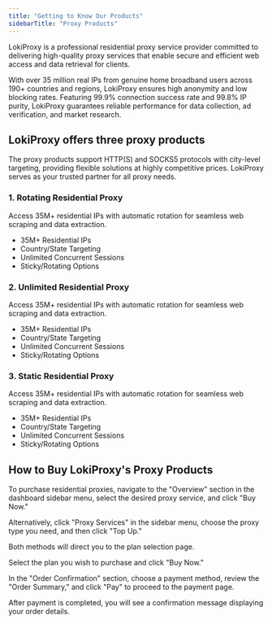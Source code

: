 ```yaml
---
title: "Getting to Know Our Products"
sidebarTitle: "Proxy Products"
---
```


LokiProxy is a professional residential proxy service provider committed to delivering high-quality proxy services that enable secure and efficient web access and data retrieval for clients.

With over 35 million real IPs from genuine home broadband users across 190+ countries and regions, LokiProxy ensures high anonymity and low blocking rates. Featuring 99.9% connection success rate and 99.8% IP purity, LokiProxy guarantees reliable performance for data collection, ad verification, and market research.

## LokiProxy offers three proxy products

The proxy products support HTTP(S) and SOCKS5 protocols with city-level targeting, providing flexible solutions at highly competitive prices. LokiProxy serves as your trusted partner for all proxy needs.

### **1. Rotating Residential Proxy**

Access 35M+ residential IPs with automatic rotation for seamless web scraping and data extraction.

- 35M+ Residential IPs
- Country/State Targeting
- Unlimited Concurrent Sessions
- Sticky/Rotating Options

### **2. Unlimited Residential Proxy**

Access 35M+ residential IPs with automatic rotation for seamless web scraping and data extraction.

- 35M+ Residential IPs
- Country/State Targeting
- Unlimited Concurrent Sessions
- Sticky/Rotating Options

### 3. Static Residential Proxy

Access 35M+ residential IPs with automatic rotation for seamless web scraping and data extraction.

- 35M+ Residential IPs
- Country/State Targeting
- Unlimited Concurrent Sessions
- Sticky/Rotating Options

## How to Buy LokiProxy's Proxy Products

To purchase residential proxies, navigate to the "Overview" section in the dashboard sidebar menu, select the desired proxy service, and click "Buy Now."

Alternatively, click "Proxy Services" in the sidebar menu, choose the proxy type you need, and then click "Top Up."

Both methods will direct you to the plan selection page.

Select the plan you wish to purchase and click "Buy Now."

In the "Order Confirmation" section, choose a payment method, review the "Order Summary," and click "Pay" to proceed to the payment page.

After payment is completed, you will see a confirmation message displaying your order details.